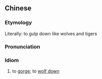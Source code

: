 {{also|狼吞虎咽}}
==Chinese==
{{zh-forms|s=狼吞虎咽}}

===Etymology===
Literally: to gulp down like wolves and tigers

===Pronunciation===
{{zh-pron
|m=lángtūnhǔyàn
|c=long4 tan1 fu2 jin3
|cat=id
}}

===Idiom===
{{zh-idiom}}

# to [[gorge]]; to [[wolf down]]